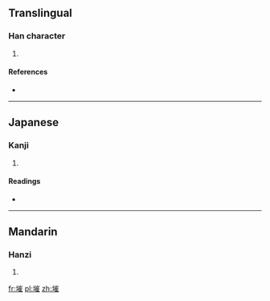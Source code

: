 ==Translingual==

===Han character===
{{Han char|rn=32|rad=土|as=11|sn=14|four=4211<sub>4</sub>|canj=土山人土 (GUOG)}}

# {{defn|Han|sort=土11}}

====References====
* {{Han ref|kx=0238.140|dkj=05433|dj=0476.210|hdz=10480.120|uh=5894|ud=22676|bh=E167|bd=57703}}

----

==Japanese==

===Kanji===
{{ja-kanji|grade=|rs=土11}}

# {{defn|lang=ja|sort=土11}}

====Readings====
* {{ja-readings|on=[[さい]] (sai), [[ぜ]] (ze)|kun=}}

----

==Mandarin==

===Hanzi===
{{cmn-hanzi|pin=[[cuī]] ([[cui1]])|wg=ts'ui<sup>1</sup>}}

# {{defn|lang=cmn|sort=土11}}

[[fr:墔]]
[[pl:墔]]
[[zh:墔]]